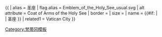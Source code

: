 {{ {{{1<noinclude>|country showdata</noinclude>}}}
| alias = 圣座
| flag alias = Emblem_of_the_Holy_See_usual.svg
| alt attribute = Coat of Arms of the Holy See
| border =
| size = {{{size|}}}
| name = {{#if: {{{name|}}} | {{{name|}}} | 圣座 }}
<noinclude>
| related1 = Vatican City
</noinclude>
}}<noinclude>[[Category:梵蒂冈模板]]</noinclude>